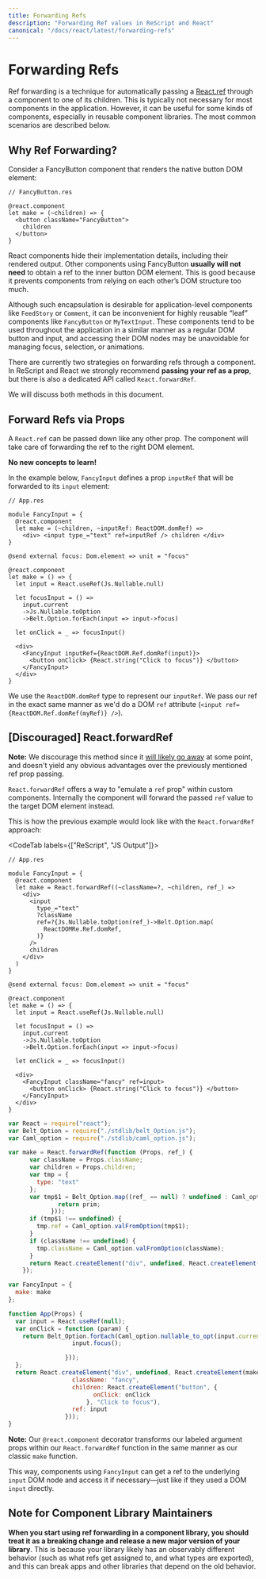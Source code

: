 ```yaml
---
title: Forwarding Refs
description: "Forwarding Ref values in ReScript and React"
canonical: "/docs/react/latest/forwarding-refs"
---
```


# Forwarding Refs

<Intro>

Ref forwarding is a technique for automatically passing a [React.ref](./refs-and-the-dom) through a component to one of its children. This is typically not necessary for most components in the application. However, it can be useful for some kinds of components, especially in reusable component libraries. The most common scenarios are described below.

</Intro>

## Why Ref Forwarding?

Consider a FancyButton component that renders the native button DOM element:

```res
// FancyButton.res

@react.component
let make = (~children) => {
  <button className="FancyButton">
    children
  </button>
}
```

React components hide their implementation details, including their rendered output. Other components using FancyButton **usually will not need** to obtain a ref to the inner button DOM element. This is good because it prevents components from relying on each other’s DOM structure too much.

Although such encapsulation is desirable for application-level components like `FeedStory` or `Comment`, it can be inconvenient for highly reusable “leaf” components like `FancyButton` or `MyTextInput`. These components tend to be used throughout the application in a similar manner as a regular DOM button and input, and accessing their DOM nodes may be unavoidable for managing focus, selection, or animations.

There are currently two strategies on forwarding refs through a component. In ReScript and React we strongly recommend **passing your ref as a prop**, but there is also a dedicated API called `React.forwardRef`.

We will discuss both methods in this document.

## Forward Refs via Props

A `React.ref` can be passed down like any other prop. The component will take care of forwarding the ref to the right DOM element.

**No new concepts to learn!**

In the example below, `FancyInput` defines a prop `inputRef` that will be forwarded to its `input` element:

```res
// App.res

module FancyInput = {
  @react.component
  let make = (~children, ~inputRef: ReactDOM.domRef) =>
    <div> <input type_="text" ref=inputRef /> children </div>
}

@send external focus: Dom.element => unit = "focus"

@react.component
let make = () => {
  let input = React.useRef(Js.Nullable.null)

  let focusInput = () =>
    input.current
    ->Js.Nullable.toOption
    ->Belt.Option.forEach(input => input->focus)

  let onClick = _ => focusInput()

  <div>
    <FancyInput inputRef={ReactDOM.Ref.domRef(input)}>
      <button onClick> {React.string("Click to focus")} </button>
    </FancyInput>
  </div>
}
```

We use the `ReactDOM.domRef` type to represent our `inputRef`. We pass our ref in the exact same manner as we'd do a DOM `ref` attribute (`<input ref={ReactDOM.Ref.domRef(myRef)} />`).


## [Discouraged] React.forwardRef

**Note:** We discourage this method since it [will likely go away](https://twitter.com/dan_abramov/status/1173372190395445251) at some point, and doesn't yield any obvious advantages over the previously mentioned ref prop passing.

`React.forwardRef` offers a way to "emulate a `ref` prop" within custom components. Internally the component will forward the passed `ref` value to the target DOM element instead.

This is how the previous example would look like with the `React.forwardRef` approach:

<CodeTab labels={["ReScript", "JS Output"]}>

```res
// App.res

module FancyInput = {
  @react.component
  let make = React.forwardRef((~className=?, ~children, ref_) =>
    <div>
      <input
        type_="text"
        ?className
        ref=?{Js.Nullable.toOption(ref_)->Belt.Option.map(
          ReactDOMRe.Ref.domRef,
        )}
      />
      children
    </div>
  )
}

@send external focus: Dom.element => unit = "focus"

@react.component
let make = () => {
  let input = React.useRef(Js.Nullable.null)

  let focusInput = () =>
    input.current
    ->Js.Nullable.toOption
    ->Belt.Option.forEach(input => input->focus)

  let onClick = _ => focusInput()

  <div>
    <FancyInput className="fancy" ref=input>
      <button onClick> {React.string("Click to focus")} </button>
    </FancyInput>
  </div>
}
```

```js
var React = require("react");
var Belt_Option = require("./stdlib/belt_Option.js");
var Caml_option = require("./stdlib/caml_option.js");

var make = React.forwardRef(function (Props, ref_) {
      var className = Props.className;
      var children = Props.children;
      var tmp = {
        type: "text"
      };
      var tmp$1 = Belt_Option.map((ref_ == null) ? undefined : Caml_option.some(ref_), (function (prim) {
              return prim;
            }));
      if (tmp$1 !== undefined) {
        tmp.ref = Caml_option.valFromOption(tmp$1);
      }
      if (className !== undefined) {
        tmp.className = Caml_option.valFromOption(className);
      }
      return React.createElement("div", undefined, React.createElement("input", tmp), children);
    });

var FancyInput = {
  make: make
};

function App(Props) {
  var input = React.useRef(null);
  var onClick = function (param) {
    return Belt_Option.forEach(Caml_option.nullable_to_opt(input.current), (function (input) {
                  input.focus();

                }));
  };
  return React.createElement("div", undefined, React.createElement(make, {
                  className: "fancy",
                  children: React.createElement("button", {
                        onClick: onClick
                      }, "Click to focus"),
                  ref: input
                }));
}
```

</CodeTab>

**Note:** Our `@react.component` decorator transforms our labeled argument props within our `React.forwardRef` function in the same manner as our classic `make` function.

This way, components using `FancyInput` can get a ref to the underlying `input` DOM node and access it if necessary—just like if they used a DOM `input` directly.

## Note for Component Library Maintainers

**When you start using ref forwarding in a component library, you should treat it as a breaking change and release a new major version of your library**. This is because your library likely has an observably different behavior (such as what refs get assigned to, and what types are exported), and this can break apps and other libraries that depend on the old behavior.
